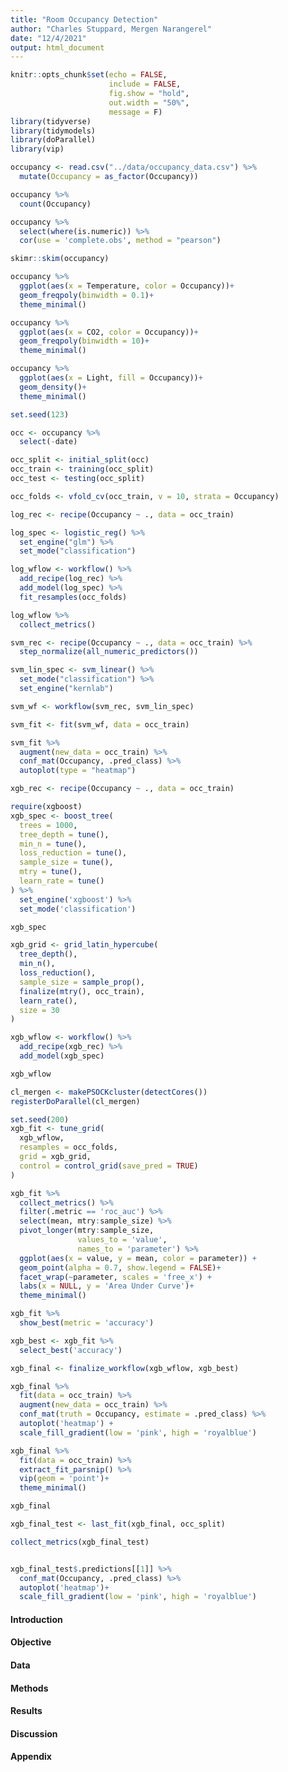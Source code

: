 ```yaml
---
title: "Room Occupancy Detection"
author: "Charles Stuppard, Mergen Narangerel"
date: "12/4/2021"
output: html_document
---
```


```r
knitr::opts_chunk$set(echo = FALSE,
                      include = FALSE,
                      fig.show = "hold",
                      out.width = "50%",
                      message = F)
library(tidyverse)
library(tidymodels)
library(doParallel)
library(vip)
```

```r
occupancy <- read.csv("../data/occupancy_data.csv") %>%
  mutate(Occupancy = as_factor(Occupancy))
```

```r
occupancy %>%
  count(Occupancy)

occupancy %>%
  select(where(is.numeric)) %>%
  cor(use = 'complete.obs', method = "pearson")
```

```r
skimr::skim(occupancy)
```

```r
occupancy %>%
  ggplot(aes(x = Temperature, color = Occupancy))+
  geom_freqpoly(binwidth = 0.1)+
  theme_minimal()

occupancy %>%
  ggplot(aes(x = CO2, color = Occupancy))+
  geom_freqpoly(binwidth = 10)+
  theme_minimal()

occupancy %>%
  ggplot(aes(x = Light, fill = Occupancy))+
  geom_density()+
  theme_minimal()
```

```r
set.seed(123)

occ <- occupancy %>%
  select(-date)

occ_split <- initial_split(occ)
occ_train <- training(occ_split)
occ_test <- testing(occ_split)

occ_folds <- vfold_cv(occ_train, v = 10, strata = Occupancy)
```

```r
log_rec <- recipe(Occupancy ~ ., data = occ_train)
```

```r
log_spec <- logistic_reg() %>%
  set_engine("glm") %>%
  set_mode("classification")
```

```r
log_wflow <- workflow() %>%
  add_recipe(log_rec) %>%
  add_model(log_spec) %>%
  fit_resamples(occ_folds)
```

```r
log_wflow %>%
  collect_metrics()
```

```r
svm_rec <- recipe(Occupancy ~ ., data = occ_train) %>% 
  step_normalize(all_numeric_predictors())

```

```r
svm_lin_spec <- svm_linear() %>%
  set_mode("classification") %>%
  set_engine("kernlab")

```

```r
svm_wf <- workflow(svm_rec, svm_lin_spec) 

```

```r
svm_fit <- fit(svm_wf, data = occ_train)

```

```r
svm_fit %>%
  augment(new_data = occ_train) %>%
  conf_mat(Occupancy, .pred_class) %>%
  autoplot(type = "heatmap")
```

```r
xgb_rec <- recipe(Occupancy ~ ., data = occ_train)
```

```r
require(xgboost)
xgb_spec <- boost_tree(
  trees = 1000,
  tree_depth = tune(),
  min_n = tune(),
  loss_reduction = tune(),
  sample_size = tune(),
  mtry = tune(),
  learn_rate = tune()
) %>%
  set_engine('xgboost') %>%
  set_mode('classification')

xgb_spec
```

```r
xgb_grid <- grid_latin_hypercube(
  tree_depth(),
  min_n(),
  loss_reduction(),
  sample_size = sample_prop(),
  finalize(mtry(), occ_train),
  learn_rate(),
  size = 30
)

xgb_wflow <- workflow() %>%
  add_recipe(xgb_rec) %>%
  add_model(xgb_spec)

xgb_wflow
```

```r
cl_mergen <- makePSOCKcluster(detectCores())
registerDoParallel(cl_mergen)

set.seed(200)
xgb_fit <- tune_grid(
  xgb_wflow,
  resamples = occ_folds,
  grid = xgb_grid,
  control = control_grid(save_pred = TRUE)
)
```

```r
xgb_fit %>%
  collect_metrics() %>%
  filter(.metric == 'roc_auc') %>%
  select(mean, mtry:sample_size) %>%
  pivot_longer(mtry:sample_size,
               values_to = 'value',
               names_to = 'parameter') %>%
  ggplot(aes(x = value, y = mean, color = parameter)) +
  geom_point(alpha = 0.7, show.legend = FALSE)+
  facet_wrap(~parameter, scales = 'free_x') +
  labs(x = NULL, y = 'Area Under Curve')+
  theme_minimal()
```

```r
xgb_fit %>%
  show_best(metric = 'accuracy')

xgb_best <- xgb_fit %>%
  select_best('accuracy')

xgb_final <- finalize_workflow(xgb_wflow, xgb_best)

xgb_final %>%
  fit(data = occ_train) %>%
  augment(new_data = occ_train) %>%
  conf_mat(truth = Occupancy, estimate = .pred_class) %>%
  autoplot('heatmap') +
  scale_fill_gradient(low = 'pink', high = 'royalblue')

xgb_final %>%
  fit(data = occ_train) %>%
  extract_fit_parsnip() %>%
  vip(geom = 'point')+
  theme_minimal()

xgb_final
```

```r
xgb_final_test <- last_fit(xgb_final, occ_split)
```

```r
collect_metrics(xgb_final_test)


xgb_final_test$.predictions[[1]] %>%
  conf_mat(Occupancy, .pred_class) %>%
  autoplot('heatmap')+
  scale_fill_gradient(low = 'pink', high = 'royalblue')
```


#### **Introduction**



#### **Objective**



#### **Data**



#### **Methods**



#### **Results**



#### **Discussion**


#### **Appendix**

```r

```
